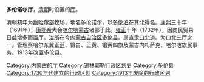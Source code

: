 '''多伦诺尔厅'''，[[清朝|清朝]]时设置的[[厅_(行政区划)|厅]]。

清朝初年为[[察哈尔部|察哈尔部]]牧场，地名多伦诺尔，以[[多伦泊|多伦泊]]在其北得名。[[康熙|康熙]]三十年（1691年），[[康熙帝|康熙帝]]大会[[喀尔喀蒙古|喀尔喀蒙古]]诸部于此。[[雍正|雍正]]十年（1732年），因商民贸易日益增多而置厅。[[治所|治所]]在今[[内蒙古自治区|内蒙古自治区]][[多伦县|多伦县]]。属直隶[[口北道|口北道]]。为口北三厅之一。管理察哈尔东翼正蓝、镶白、正黄、镶黄四旗及蒙古内札萨克、喀尔喀旗民事务。1913年改置多伦县。

{{直隸省行政區劃|nocat}}
{{河北省历史二级政区|nocat}}
{{清朝行政区划小作品}}
[[Category:内蒙古的厅|Category:内蒙古的厅]] 
[[Category:锡林郭勒行政区划史|Category:锡林郭勒行政区划史]] 
[[Category:多伦县|Category:多伦县]]
[[Category:1730年代建立的行政区划|Category:1730年代建立的行政区划]]
[[Category:1913年废除的行政区划|Category:1913年废除的行政区划]]